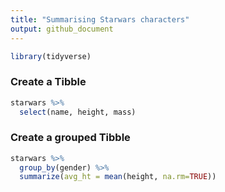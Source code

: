 ```yaml
---
title: "Summarising Starwars characters"
output: github_document
---
```


```r
library(tidyverse)
```

### Create a Tibble
```r
starwars %>% 
  select(name, height, mass)
```

### Create a grouped Tibble
```r
starwars %>% 
  group_by(gender) %>%
  summarize(avg_ht = mean(height, na.rm=TRUE))
```